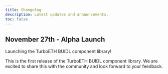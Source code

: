 ```yaml
---
title: Changelog
description: Latest updates and announcements.
toc: false
---
```


## November 27th - Alpha Launch

Launching the TurboETH BUIDL component library!

This is the first release of the TurboETH BUIDL component library. We are excited to share this with the community and look forward to your feedback.
